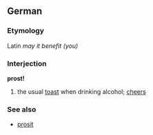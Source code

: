 ==German==
===Etymology===
Latin ''may it benefit (you)''

===Interjection===
'''prost!'''

# the usual [[toast]] when drinking alcohol; [[cheers]]

===See also===
*[[prosit]]